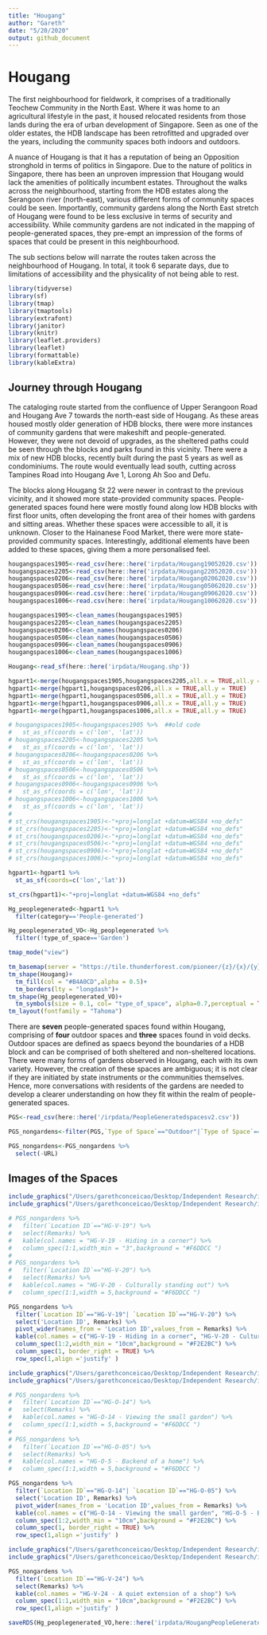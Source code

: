 ```yaml
---
title: "Hougang"
author: "Gareth"
date: "5/20/2020"
output: github_document
---
```


# Hougang 

The first neighbourhood for fieldwork, it comprises of a traditionally Teochew Community in the North East. Where it was home to an agricultural lifestyle in the past, it housed relocated residents from those lands during the era of urban development of Singapore. Seen as one of the older estates, the HDB landscape has been retrofitted and upgraded over the years, including the community spaces both indoors and outdoors. 

A nuance of Hougang is that it has a reputation of being an Opposition stronghold in terms of politics in Singapore. Due to the nature of politics in Singapore, there has been an unproven impression that Hougang would lack the amenities of politically incumbent estates. Throughout the walks across the neighbourhood, starting from the HDB estates along the Serangoon river (north-east), various different forms of community spaces could be seen. Importantly, community gardens along the North East stretch of Hougang were found to be less exclusive in terms of security and accessibility. While community gardens are not indicated in the mapping of people-generated spaces, they pre-empt an impression of the forms of spaces that could be present in this neighbourhood.

The sub sections below will narrate the routes taken across the neighbourhood of Hougang. In total, it took 6 separate days, due to limitations of accessibility and the physicality of not being able to rest.

```r
library(tidyverse)
library(sf)
library(tmap)
library(tmaptools)
library(extrafont)
library(janitor)
library(knitr)
library(leaflet.providers)
library(leaflet)
library(formattable)
library(kableExtra)

```


## Journey through Hougang 

The cataloging route started from the confluence of Upper Serangoon Road and Hougang Ave 7 towards the north-east side of Hougang. As these areas housed mostly older generation of HDB blocks, there were more instances of community gardens that were makeshift and people-generated. However, they were not devoid of upgrades, as the sheltered paths could be seen through the blocks and parks found in this vicinity. There were a mix of new HDB blocks, recently built during the past 5 years as well as condominiums. The route would eventually lead south, cutting across Tampines Road into Hougang Ave 1, Lorong Ah Soo and Defu. 

The blocks along Hougang St 22 were newer in contrast to the previous vicinity, and it showed more state-provided community spaces. People-generated spaces found here were mostly found along low HDB blocks with first floor units, often developing the front area of their homes with gardens and sitting areas. Whether these spaces were accessible to all, it is unknown. Closer to the Hainanese Food Market, there were more state-provided community spaces. Interestingly, additional elements have been added to these spaces, giving them a more personalised feel.  

```r
hougangspaces1905<-read_csv(here::here('irpdata/Hougang19052020.csv'))
hougangspaces2205<-read_csv(here::here('irpdata/Hougang22052020.csv'))
hougangspaces0206<-read_csv(here::here('irpdata/Hougang02062020.csv'))
hougangspaces0506<-read_csv(here::here('irpdata/Hougang05062020.csv'))
hougangspaces0906<-read.csv(here::here('irpdata/Hougang09062020.csv'))
hougangspaces1006<-read.csv(here::here('irpdata/Hougang10062020.csv'))

hougangspaces1905<-clean_names(hougangspaces1905)
hougangspaces2205<-clean_names(hougangspaces2205)
hougangspaces0206<-clean_names(hougangspaces0206)
hougangspaces0506<-clean_names(hougangspaces0506)
hougangspaces0906<-clean_names(hougangspaces0906)
hougangspaces1006<-clean_names(hougangspaces1006)

Hougang<-read_sf(here::here('irpdata/Hougang.shp'))

```

```r
hgpart1<-merge(hougangspaces1905,hougangspaces2205,all.x = TRUE,all.y = TRUE) 
hgpart1<-merge(hgpart1,hougangspaces0206,all.x = TRUE,all.y = TRUE)
hgpart1<-merge(hgpart1,hougangspaces0506,all.x = TRUE,all.y = TRUE)
hgpart1<-merge(hgpart1,hougangspaces0906,all.x = TRUE,all.y = TRUE)
hgpart1<-merge(hgpart1,hougangspaces1006,all.x = TRUE,all.y = TRUE)
```

```r
# hougangspaces1905<-hougangspaces1905 %>%  ##old code
#   st_as_sf(coords = c('lon', 'lat'))
# hougangspaces2205<-hougangspaces2205 %>% 
#   st_as_sf(coords = c('lon', 'lat'))
# hougangspaces0206<-hougangspaces0206 %>% 
#   st_as_sf(coords = c('lon', 'lat'))
# hougangspaces0506<-hougangspaces0506 %>% 
#   st_as_sf(coords = c('lon', 'lat'))
# hougangspaces0906<-hougangspaces0906 %>% 
#   st_as_sf(coords = c('lon', 'lat'))
# hougangspaces1006<-hougangspaces1006 %>% 
#   st_as_sf(coords = c('lon', 'lat'))
# 
# st_crs(hougangspaces1905)<-"+proj=longlat +datum=WGS84 +no_defs"
# st_crs(hougangspaces2205)<-"+proj=longlat +datum=WGS84 +no_defs"
# st_crs(hougangspaces0206)<-"+proj=longlat +datum=WGS84 +no_defs"
# st_crs(hougangspaces0506)<-"+proj=longlat +datum=WGS84 +no_defs"
# st_crs(hougangspaces0906)<-"+proj=longlat +datum=WGS84 +no_defs"
# st_crs(hougangspaces1006)<-"+proj=longlat +datum=WGS84 +no_defs"

hgpart1<-hgpart1 %>% 
  st_as_sf(coords=c('lon','lat'))

st_crs(hgpart1)<-"+proj=longlat +datum=WGS84 +no_defs"
```

```r
Hg_peoplegenerated<-hgpart1 %>% 
  filter(category=='People-generated')

Hg_peoplegenerated_VO<-Hg_peoplegenerated %>% 
  filter(!type_of_space=='Garden')

```

```r
tmap_mode("view")

tm_basemap(server = "https://tile.thunderforest.com/pioneer/{z}/{x}/{y}.png?apikey=89fe1df0537e47e7b7142d4c505fc868")+
tm_shape(Hougang)+
  tm_fill(col = "#B4A0CD",alpha = 0.5)+
  tm_borders(lty = "longdash")+
tm_shape(Hg_peoplegenerated_VO)+
  tm_symbols(size = 0.1, col= "type_of_space", alpha=0.7,perceptual = TRUE,scale = 3,palette = "Set1",n=2, title.col = "Type of Space")+
tm_layout(fontfamily = "Tahoma")
```

There are **seven** people-generated spaces found within Hougang, comprising of **four** outdoor spaces and **three** spaces found in void decks. Outdoor spaces are defined as spaecs beyond the boundaries of a HDB block and can be comprised of both sheltered and non-sheltered locations. There were many forms of gardens observed in Hougang, each with its own variety. However, the creation of these spaces are ambiguous; it is not clear if they are initiated by state instruments or the communities themselves. Hence, more conversations  with residents of the gardens are needed to develop a clearer understanding on how they fit within the realm of people-generated spaces.

```r
PGS<-read_csv(here::here('/irpdata/PeopleGeneratedspacesv2.csv'))

PGS_nongardens<-filter(PGS,`Type of Space`=="Outdoor"|`Type of Space`=="Void Deck")

PGS_nongardens<-PGS_nongardens %>% 
  select(-URL)
```

## Images of the Spaces

```r
include_graphics("/Users/garethconceicao/Desktop/Independent Research/irp/irp/irpdata/Hougang People Generated/HG_V_19b.jpg",dpi = 72)
include_graphics("/Users/garethconceicao/Desktop/Independent Research/irp/irp/irpdata/Hougang People Generated/HG_V_20.jpg",dpi = 72)
```

```r
# PGS_nongardens %>% 
#   filter(`Location ID`=="HG-V-19") %>% 
#   select(Remarks) %>%
#   kable(col.names = "HG-V-19 - Hiding in a corner") %>%
#   column_spec(1:1,width_min = "3",background = "#F6DDCC ") 
# 
# PGS_nongardens %>%
#   filter(`Location ID`=="HG-V-20") %>%
#   select(Remarks) %>%
#   kable(col.names = "HG-V-20 - Culturally standing out") %>%
#   column_spec(1:1,width = 5,background = "#F6DDCC ")

PGS_nongardens %>%
  filter(`Location ID`=="HG-V-19"| `Location ID`=="HG-V-20") %>%
  select('Location ID', Remarks) %>%
  pivot_wider(names_from = 'Location ID',values_from = Remarks) %>%
  kable(col.names = c("HG-V-19 - Hiding in a corner", "HG-V-20 - Culturally standing out" ),align = 'c') %>%
  column_spec(1:2,width_min = "10cm",background = "#F2E2BC") %>% 
  column_spec(1, border_right = TRUE) %>% 
  row_spec(1,align ='justify' )

```

```r
include_graphics("/Users/garethconceicao/Desktop/Independent Research/irp/irp/irpdata/Hougang People Generated/HG_O_14.jpg",dpi = 72)
include_graphics("/Users/garethconceicao/Desktop/Independent Research/irp/irp/irpdata/Hougang People Generated/HG_O_5.jpg",dpi = 72)
```

```r
# PGS_nongardens %>% 
#   filter(`Location ID`=="HG-O-14") %>% 
#   select(Remarks) %>% 
#   kable(col.names = "HG-O-14 - Viewing the small garden") %>% 
#   column_spec(1:1,width = 5,background = "#F6DDCC ")
# 
# PGS_nongardens %>%
#   filter(`Location ID`=="HG-O-05") %>%
#   select(Remarks) %>%
#   kable(col.names = "HG-O-5 - Backend of a home") %>%
#   column_spec(1:1,width = 5,background = "#F6DDCC ")

PGS_nongardens %>%
  filter(`Location ID`=="HG-O-14"| `Location ID`=="HG-O-05") %>%
  select('Location ID', Remarks) %>%
  pivot_wider(names_from = 'Location ID',values_from = Remarks) %>%
  kable(col.names = c("HG-O-14 - Viewing the small garden", "HG-O-5 - Backend of a home" ),align = 'c') %>%
  column_spec(1:2,width_min = "10cm",background = "#F2E2BC") %>% 
  column_spec(1, border_right = TRUE) %>% 
  row_spec(1,align ='justify' )
```

```r
include_graphics("/Users/garethconceicao/Desktop/Independent Research/irp/irp/irpdata/Hougang People Generated/HG_V_24C.jpg",dpi = 72)
include_graphics("/Users/garethconceicao/Desktop/Independent Research/irp/irp/irpdata/Hougang People Generated/HG_V_24D.jpg",dpi = 72)
```

```r
PGS_nongardens %>% 
  filter(`Location ID`=="HG-V-24") %>% 
  select(Remarks) %>% 
  kable(col.names = "HG-V-24 - A quiet extension of a shop") %>% 
  column_spec(1:1,width_min = "10cm",background = "#F2E2BC") %>% 
  row_spec(1,align ='justify' )
```


```r
saveRDS(Hg_peoplegenerated_VO,here::here('irpdata/HougangPeopleGenerated.rds'))
```




















